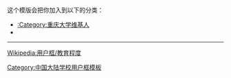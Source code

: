 {{Userbox
  |border-c = #004B9D
  |border-s = 2
  |id-c     = #004B9D
  |id-s     = 12
  |id-fc    = #fff
  |info-c   = #fff
  |info-s   = 10
  |info-fc  = #004B9D
  |id       = 重庆<br>大学
  |info     = 这个用户是'''[[重庆大学|<span style="color:#004B9D;">重庆大学</span>]]'''的校友、学生或教职工。
}}
<includeonly>[[Category:重庆大学维基人|{{PAGENAME}}]]</includeonly>
<noinclude>
<p style="clear: both; padding-top: 2em">
这个模版会把你加入到以下的分类：
*[[:Category:重庆大学维基人]]
*
</P>
<div style="clear:both">
----
[[Wikipedia:用户框/教育程度]]</div>
[[Category:中国大陆学校用户框模板]]
</noinclude>